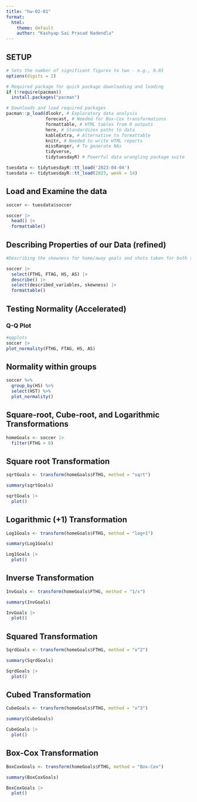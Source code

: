 ```yaml
---
title: "hw-02-01"
format:
  html:
    theme: default
    author: "Kashyap Sai Prasad Nadendla"
---
```


## SETUP

```r

# Sets the number of significant figures to two - e.g., 0.01
options(digits = 2)

# Required package for quick package downloading and loading 
if (!require(pacman))  
  install.packages("pacman")

# Downloads and load required packages
pacman::p_load(dlookr, # Exploratory data analysis
               forecast, # Needed for Box-Cox transformations
               formattable, # HTML tables from R outputs
               here, # Standardizes paths to data
               kableExtra, # Alternative to formattable
               knitr, # Needed to write HTML reports
               missRanger, # To generate NAs
               tidyverse,
               tidytuesdayR) # Powerful data wrangling package suite
```

```r

tuesdata <- tidytuesdayR::tt_load('2023-04-04')
tuesdata <- tidytuesdayR::tt_load(2023, week = 14)
```

## Load and Examine the data

```r

soccer <- tuesdata$soccer
```

```r

soccer |>
  head() |>
  formattable()
```

## Describing Properties of our Data (refined)

```r

#Describing the skewness for home/away goals and shots taken for both teams

soccer |>
  select(FTHG, FTAG, HS, AS) |>
  describe() |>
  select(described_variables, skewness) |>
  formattable()
```

## Testing Normality (Accelerated)

### Q-Q Plot

```r

#qqplots
soccer |>
plot_normality(FTHG, FTAG, HS, AS)
```

## Normality within groups

```r

soccer %>%
  group_by(HS) %>%
  select(HST) %>%
  plot_normality()
```

## Square-root, Cube-root, and Logarithmic Transformations

```r

homeGoals <- soccer |>
  filter(FTHG > 0)
```

## Square root Transformation

```r

sqrtGoals <- transform(homeGoals$FTHG, method = "sqrt") 

summary(sqrtGoals)
```

```r

sqrtGoals |>
  plot()
```

## Logarithmic (+1) Transformation

```r

Log1Goals <- transform(homeGoals$FTHG, method = "log+1") 

summary(Log1Goals)
```

```r

Log1Goals |>
  plot()
```

## Inverse Transformation

```r

InvGoals <- transform(homeGoals$FTHG, method = "1/x") 

summary(InvGoals)
```

```r

InvGoals |>
  plot()
```

## Squared Transformation

```r

SqrdGoals <- transform(homeGoals$FTHG, method = "x^2") 

summary(SqrdGoals)
```

```r

SqrdGoals |>
  plot()
```

## Cubed Transformation

```r

CubeGoals <- transform(homeGoals$FTHG, method = "x^3") 

summary(CubeGoals)
```

```r

CubeGoals |>
  plot()
```

## Box-Cox Transformation

```r

BoxCoxGoals <- transform(homeGoals$FTHG, method = "Box-Cox") 

summary(BoxCoxGoals)
```

```r

BoxCoxGoals |>
  plot()
```
